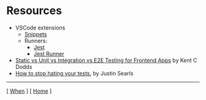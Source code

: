 # Resources

- VSCode extensions
  - [Snippets](https://marketplace.visualstudio.com/items?itemName=andys8.jest-snippets)
  - Runners: 
    - [Jest](https://marketplace.visualstudio.com/items?itemName=Orta.vscode-jest)
    - [Jest Runner](https://marketplace.visualstudio.com/items?itemName=firsttris.vscode-jest-runner)
- [Static vs Unit vs Integration vs E2E Testing for Frontend Apps](https://kentcdodds.com/blog/static-vs-unit-vs-integration-vs-e2e-tests) by Kent C Dodds
- [How to stop hating your tests.](https://blog.testdouble.com/talks/2015-11-16-how-to-stop-hating-your-tests/) by Justin Searls 

---

[ [When](/when) ] [ [Home](/) ]

